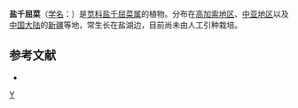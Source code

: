 {{Speciesbox
| taxon = Halopeplis pygmaea
| binomial_authority = (Pall.) Bunge ex Ung.-Sternb.
}}

'''盐千屈菜'''（[[学名|学名]]：{{lang|la|''Halopeplis pygmaea''}}）是[[苋科|苋科]][[盐千屈菜属|盐千屈菜属]]的植物。分布在[[高加索地区|高加索地区]]、[[中亚地区|中亚地区]]以及[[中国大陆|中国大陆]]的[[新疆|新疆]]等地，常生长在盐湖边，目前尚未由人工引种栽培。

== 参考文献 ==
<div class="references-small">
* {{cite web| url =http://www.bioinfo.cn/db05/KmzwSpecies.php?action=view&id=3816| title =盐千屈菜| work =《中国高等植物数据库全库》| publisher =中国科学院微生物研究所| author =昆明植物研究所| accessdate =2009-02-25| deadurl =yes| archiveurl =https://web.archive.org/web/20160305013738/http://www.bioinfo.cn/db05/KmzwSpecies.php?action=view&id=3816| archivedate =2016年3月5日| df =}}
</div>
{{Taxonbar|from=Q15230790}}

{{DEFAULTSORT:Halopeplis pygmaea}}
[[Category:盐千屈菜属|Y]]


{{Amaranthaceae-stub}}